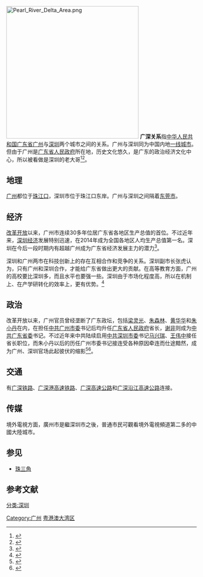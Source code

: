 {{Multiple issues|
{{Update|time=2020-06-28T10:34:20+00:00}}
{{Original research|time=2020-06-28T10:34:20+00:00}}
}}
[[File:Pearl_River_Delta_Area.png|350px]]
'''广深关系'''指[[中华人民共和国|中华人民共和国]][[广东省|广东省]][[广州|广州]]与[[深圳|深圳]]两个城市之间的关系。广州与深圳同为中国内地[[一线城市|一线城市]]。但由于广州是[[广东省人民政府|广东省人民政府]]所在地，历史文化悠久，是广东的政治经济文化中心，所以被看做是深圳的老大哥<ref>{{cite web|title=许宗衡：广深关系 广州当然是老大哥|url=http://finance.ifeng.com/topic/lianghui2009/news/20090309/428448.shtml|website=凤凰财经|publisher=信息时报|accessdate=2017-02-06|date=2009年3月9日|archive-date=2017-12-10|archive-url=https://web.archive.org/web/20171210123725/http://finance.ifeng.com/topic/lianghui2009/news/20090309/428448.shtml|dead-url=no}}</ref><ref>{{cite web|title=市长许宗衡：深圳去年903家企业倒闭|url=http://news.sina.com.cn/c/2009-03-09/041115277253s.shtml|website=新浪新闻|publisher=信息时报|accessdate=2017-02-06|date=2009年3月9日|archive-date=2017-12-10|archive-url=https://web.archive.org/web/20171210124017/http://news.sina.com.cn/c/2009-03-09/041115277253s.shtml|dead-url=no}}</ref>。
==地理==
[[广州|广州]]都位于[[珠江口|珠江口]]，深圳市位于珠江口东岸。广州与深圳之间隔着[[东莞市|东莞市]]。
==经济==
[[改革开放|改革开放]]以来，广州市连续30多年位居广东省各地区生产总值的首位。不过近年来，[[深圳经济|深圳经济]]发展特别迅速，在2014年成为全国各地区人均生产总值第一名。深圳在今后一段时期内有超越广州成为广东省经济发展主力的潜力<ref>{{cite web|author1=姜信硕，尹玉良|title=广州和深圳经济发展状况的对比研究—基于三次产业结构与经济增长关系的实证分析|url=https://www.hanspub.org/journal/PaperInformation.aspx?paperID=17803|website=汉斯出版社 (Hans Publishers)|publisher=统计学与应用|accessdate=2017-02-06|date=2016年}}</ref>。

深圳和广州两市在科技创新上的存在互相合作和竞争的关系。深圳副市长张虎认为，只有广州和深圳合作，才能给广东省做出更大的贡献。在高等教育方面，广州的高校要比深圳多，而且水平也要强一些。深圳由于市场化程度高，所以在机制上、在产学研转化的效率上，更有优势。<ref>{{cite web|title=深圳副市长张虎谈广深关系：两市共同形成广东科技创新引擎|url=http://www.thepaper.cn/newsDetail_forward_1355740|website=澎湃新闻|accessdate=2017-02-06|date=2015-07-23|archive-date=2015-07-27|archive-url=https://web.archive.org/web/20150727011022/http://www.thepaper.cn/newsDetail_forward_1355740|dead-url=no}}</ref>

==政治==
改革开放以来，广州官员曾经垄断了广东政坛，包括[[梁灵光|梁灵光]]、[[朱森林_(政治人物)|朱森林]]、[[黄华华|黄华华]]和[[朱小丹|朱小丹]]在内，在担任[[中共广州市委|中共广州市委]]书记后均升任[[广东省人民政府|广东省人民政府]]省长，[[谢非|谢非]]则成为[[中共广东省委|中共广东省委]]书记。不过近年来中共陆续启用[[中共深圳市委|中共深圳市委]]书记[[马兴瑞|马兴瑞]]、[[王伟中|王伟中]]接任省长职位，而朱小丹以后的历任广州市委书记接连受各种原因牵连而仕途黯然，成为广州、深圳官场此起彼伏的缩影<ref>{{cite web|url=https://www.dwnews.com/%E4%B8%AD%E5%9B%BD/60273396/|title=广深之争：深圳干部接管广东|publisher=多维新闻|date=2021-12-28|accessdate=2021-12-28}}</ref><ref>{{cite web|url=https://www.dwnews.com/%E4%B8%AD%E5%9B%BD/60273264/|title=广州官员接连折翼　深圳干部强势崛起|publisher=多维新闻|date=2021-12-27|accessdate=2021-12-28}}</ref>。

==交通==
有[[广深铁路|广深铁路]]、[[广深港高速铁路|广深港高速铁路]]、[[广深高速公路|广深高速公路]]和[[广深沿江高速公路|广深沿江高速公路]]连接。
==传媒==
境外電視方面，廣州市是繼深圳市之後，普通市民可觀看境外電視頻道第二多的中國大陸城市。
{{see|中华人民共和国电视广播}}
==参见==
{{Portal box|广东}}
*[[珠三角|珠三角]]

==参考文献==
{{reflist}}

{{广州}}
{{深圳}}
{{粤港澳大湾区}}
[[Category:广州|Category:广州]]
[[分类:深圳|分类:深圳]]
[[Category:粤港澳大湾区|]]